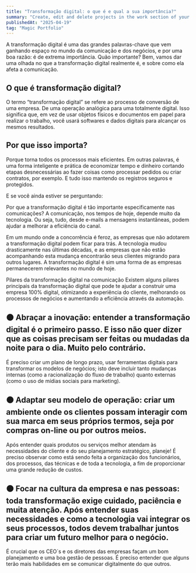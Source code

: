 ```yaml
---
title: "Transformação digital: o que é e qual a sua importância?"
summary: "Create, edit and delete projects in the work section of your Magic Portfolio."
publishedAt: "2025-04-19"
tag: "Magic Portfolio"
---
```


A transformação digital é uma das grandes palavras-chave que vem ganhando espaço no mundo da comunicação e dos negócios, e por uma boa razão: é de extrema importância. Quão importante? Bem, vamos dar uma olhada no que a transformação digital realmente é, e sobre como ela afeta a comunicação.

## O que é transformação digital?
O termo “transformação digital” se refere ao processo de conversão de uma empresa. De uma operação analógica para uma totalmente digital. Isso significa que, em vez de usar objetos físicos e documentos em papel para realizar o trabalho, você usará softwares e dados digitais para alcançar os mesmos resultados.

## Por que isso importa? 
Porque torna todos os processos mais eficientes. Em outras palavras, é uma forma inteligente e prática de economizar tempo e dinheiro cortando etapas desnecessárias ao fazer coisas como processar pedidos ou criar contratos, por exemplo. E tudo isso mantendo os registros seguros e protegidos.

E se você ainda estiver se perguntando:

Por que a transformação digital é tão importante especificamente nas comunicações? 
A comunicação, nos tempos de hoje, depende muito da tecnologia. Ou seja, tudo, desde e-mails a mensagens instantâneas, podem ajudar a melhorar a eficiência do canal.

Em um mundo onde a concorrência é feroz, as empresas que não adotarem a transformação digital podem ficar para trás. A tecnologia mudou drasticamente nas últimas décadas, e as empresas que não estão acompanhando esta mudança encontrarão seus clientes migrando para outros lugares. A transformação digital é sim uma forma de as empresas permanecerem relevantes no mundo de hoje.

Pilares da transformação digital na comunicação
Existem alguns pilares principais da transformação digital que pode te ajudar a construir uma empresa 100% digital, otimizando a experiência do cliente, melhorando os processos de negócios e aumentando a eficiência através da automação.

##        🟠 Abraçar a inovação: entender a transformação digital é o primeiro passo. E isso não quer dizer que as coisas precisam ser feitas ou mudadas da noite para o dia. Muito pelo contrário.

É preciso criar um plano de longo prazo, usar ferramentas digitais para transformar os modelos de negócios; isto deve incluir tanto mudanças internas (como a racionalização do fluxo de trabalho) quanto externas (como o uso de mídias sociais para marketing).

##      🟠 Adaptar seu modelo de operação: criar um ambiente onde os clientes possam interagir com sua marca em seus próprios termos, seja por compras on-line ou por outros meios. 

Após entender quais produtos ou serviços melhor atendam às necessidades do cliente e do seu planejamento estratégico, planeje!  É preciso observar como está sendo feita a organização dos funcionários, dos processos, das técnicas e de toda a tecnologia, a fim de proporcionar uma grande redução de custos.

##      🟠 Focar na cultura da empresa e nas pessoas: toda transformação exige cuidado, paciência e muita atenção. Após entender suas necessidades e como a tecnologia vai integrar os seus processos, todos devem trabalhar juntos para criar um futuro melhor para o negócio. 

É crucial que os CEO´s e os diretores das empresas façam um bom planejamento e uma boa gestão de pessoas. É preciso entender que alguns terão mais habilidades em se comunicar digitalmente do que outros.